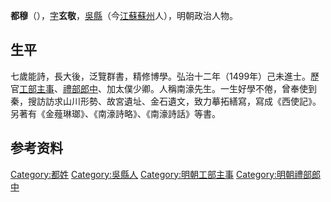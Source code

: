 '''都穆'''（{{bd|1459年||1525年||D都}}），[[表字|字]]'''玄敬'''，[[吳縣|吳縣]]（今[[江蘇|江蘇]][[蘇州|蘇州]]人），明朝政治人物。

== 生平 ==
七歲能詩，長大後，泛覽群書，精修博學。弘治十二年（1499年）己未進士。歷官[[工部|工部]][[主事|主事]]、[[禮部|禮部]][[郎中|郎中]]、加太僕少卿。人稱南濠先生。一生好學不倦，曾奉使到秦，搜訪訪求山川形勢、故宮遺址、金石遺文，致力摹拓繕寫，寫成《西使記》。另著有《金薤琳瑯》、《南濠詩略》、《南濠詩話》等書。 

== 参考资料 ==
{{reflist}}

{{弘治十二年己未科殿試金榜}}

{{Authority control}}

{{DEFAULTSORT:Du都}}
[[Category:都姓|Category:都姓]]
[[Category:吳縣人|Category:吳縣人]]
[[Category:明朝工部主事|Category:明朝工部主事]]
[[Category:明朝禮部郎中|Category:明朝禮部郎中]]